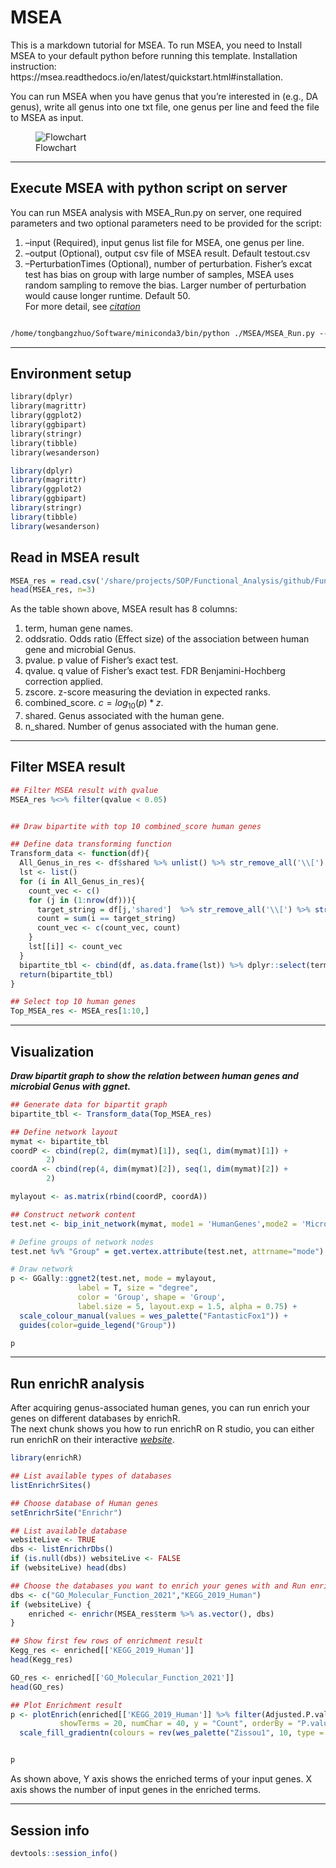 # MSEA

This is a markdown tutorial for MSEA. To run MSEA, you need to Install MSEA to your default python before running this template. Installation instruction: https://msea.readthedocs.io/en/latest/quickstart.html#installation.  

You can run MSEA when you have genus that you're interested in (e.g., DA genus), write all genus into one txt file, one genus per line and feed the file to MSEA as input.  

![Flowchart](./flowcharts/MESA.jpg)

---

## Execute MSEA with python script on server

You can run MSEA analysis with MSEA_Run.py on server, one required parameters and two optional parameters need to be provided for the script:  

1. --input (Required), input genus list file for MSEA, one genus per line.  
2. --output (Optional), output csv file of MSEA result. Default testout.csv  
3. --PerturbationTimes (Optional), number of perturbation. Fisher's excat test has bias on group with large number of samples, MSEA uses random sampling to remove the bias. Larger number of perturbation would cause longer runtime. Default 50.  
For more detail, see *[citation](https://www.nature.com/articles/s41598-020-78511-y)*

```markdown

/home/tongbangzhuo/Software/miniconda3/bin/python ./MSEA/MSEA_Run.py --input ./MSEA/test_input --output ./MSEA/testout.csv --PerturbationTimes 10

```

---

## Environment setup  

```markdown
library(dplyr)
library(magrittr)
library(ggplot2)
library(ggbipart)
library(stringr)
library(tibble)
library(wesanderson)

```

```r
library(dplyr)
library(magrittr)
library(ggplot2)
library(ggbipart)
library(stringr)
library(tibble)
library(wesanderson)

```

## Read in MSEA result

```r

MSEA_res = read.csv('/share/projects/SOP/Functional_Analysis/github/Functional_analysis/MSEA/testout.csv', sep = '\t')
head(MSEA_res, n=3)
```

As the table shown above, MSEA result has 8 columns:  

1. term, human gene names.  
2. oddsratio. Odds ratio (Effect size) of the association between human gene and microbial Genus.  
3. pvalue. p value of Fisher's exact test.  
4. qvalue. q value of Fisher's exact test. FDR Benjamini-Hochberg correction applied.  
5. zscore. z-score measuring the deviation in expected ranks.  
6. combined_score. $c = log_{10}(p)*z$.  
7. shared. Genus associated with the human gene.  
8. n_shared. Number of genus associated with the human gene.  

---

## Filter MSEA result

```r
## Filter MSEA result with qvalue
MSEA_res %<>% filter(qvalue < 0.05)


## Draw bipartite with top 10 combined_score human genes

## Define data transforming function
Transform_data <- function(df){
  All_Genus_in_res <- df$shared %>% unlist() %>% str_remove_all('\\[') %>% str_remove_all('\\]') %>% str_remove_all("'") %>% str_split(', ') %>% unlist() %>% unique()
  lst <- list()
  for (i in All_Genus_in_res){
    count_vec <- c()
    for (j in (1:nrow(df))){
      target_string = df[j,'shared']  %>% str_remove_all('\\[') %>% str_remove_all('\\]') %>% str_remove_all("'") %>% str_split(', ') %>% unlist()
      count = sum(i == target_string)
      count_vec <- c(count_vec, count)
    }
    lst[[i]] <- count_vec
  }
  bipartite_tbl <- cbind(df, as.data.frame(lst)) %>% dplyr::select(term, all_of(All_Genus_in_res)) %>% column_to_rownames('term')
  return(bipartite_tbl)
}

## Select top 10 human genes
Top_MSEA_res <- MSEA_res[1:10,]
```

---

## Visualization  

_**Draw bipartit graph to show the relation between human genes and microbial Genus with ggnet.**_  

```r
## Generate data for bipartit graph
bipartite_tbl <- Transform_data(Top_MSEA_res)

## Define network layout
mymat <- bipartite_tbl
coordP <- cbind(rep(2, dim(mymat)[1]), seq(1, dim(mymat)[1]) + 
        2)
coordA <- cbind(rep(4, dim(mymat)[2]), seq(1, dim(mymat)[2]) + 
        2)

mylayout <- as.matrix(rbind(coordP, coordA))

## Construct network content
test.net <- bip_init_network(mymat, mode1 = 'HumanGenes',mode2 = 'MicrobialGenus')

# Define groups of network nodes
test.net %v% "Group" = get.vertex.attribute(test.net, attrname="mode")

# Draw network
p <- GGally::ggnet2(test.net, mode = mylayout,
               label = T, size = "degree",
               color = 'Group', shape = 'Group',
               label.size = 5, layout.exp = 1.5, alpha = 0.75) +
  scale_colour_manual(values = wes_palette("FantasticFox1")) + 
  guides(color=guide_legend("Group"))

p
```

---

## Run enrichR analysis 

After acquiring genus-associated human genes, you can run enrich your genes on different databases by enrichR.  
The next chunk shows you how to run enrichR on R studio, you can either run enrichR on their interactive *[website](https://maayanlab.cloud/Enrichr/)*.  


```r
library(enrichR)

## List available types of databases
listEnrichrSites()

## Choose database of Human genes
setEnrichrSite("Enrichr")

## List available database
websiteLive <- TRUE
dbs <- listEnrichrDbs()
if (is.null(dbs)) websiteLive <- FALSE
if (websiteLive) head(dbs)

## Choose the databases you want to enrich your genes with and Run enrichR of genus-associated human genes on chosen databases
dbs <- c("GO_Molecular_Function_2021","KEGG_2019_Human")
if (websiteLive) {
    enriched <- enrichr(MSEA_res$term %>% as.vector(), dbs)
}

## Show first few rows of enrichment result
Kegg_res <- enriched[['KEGG_2019_Human']]
head(Kegg_res)

GO_res <- enriched[['GO_Molecular_Function_2021']]
head(GO_res)

## Plot Enrichment result
p <- plotEnrich(enriched[['KEGG_2019_Human']] %>% filter(Adjusted.P.value < 0.05),
           showTerms = 20, numChar = 40, y = "Count", orderBy = "P.value") + 
  scale_fill_gradientn(colours = rev(wes_palette("Zissou1", 10, type = "continuous")))


p
```

As shown above, Y axis shows the enriched terms of your input genes. X axis shows the number of input genes in the enriched terms.

---

## Session info

```r
devtools::session_info()
```